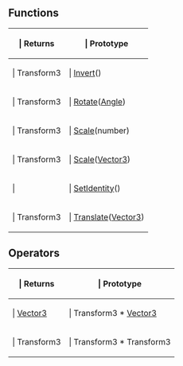 ==Functions==

{{Lua/Table_Prefix}}
{| {{Lua/Table_Header}}
!{{Lua/Column_Style/Returns_List}} | Returns
!{{Lua/Column_Style/Prototype_List}} | Prototype
|-
|{{Lua/Cell_Style/Returns_List}} | Transform3
|{{Lua/Cell_Style/Prototype_List}} | [[Lua/Shared/Transform3/Functions/Invert|Invert]]()
|-
|{{Lua/Cell_Style/Returns_List}} | Transform3
|{{Lua/Cell_Style/Prototype_List}} | [[Lua/Shared/Transform3/Functions/Rotate|Rotate]]([[Lua/Shared/Angle|Angle]])
|-
|{{Lua/Cell_Style/Returns_List}} | Transform3
|{{Lua/Cell_Style/Prototype_List}} | [[Lua/Shared/Transform3/Functions/Scale|Scale]](number)
|-
|{{Lua/Cell_Style/Returns_List}} | Transform3
|{{Lua/Cell_Style/Prototype_List}} | [[Lua/Shared/Transform3/Functions/Scale|Scale]]([[Lua/Shared/Vector3|Vector3]])
|-
|{{Lua/Cell_Style/Returns_List}} | 
|{{Lua/Cell_Style/Prototype_List}} | [[Lua/Shared/Transform3/Functions/SetIdentity|SetIdentity]]()
|-
|{{Lua/Cell_Style/Returns_List}} | Transform3
|{{Lua/Cell_Style/Prototype_List}} | [[Lua/Shared/Transform3/Functions/Translate|Translate]]([[Lua/Shared/Vector3|Vector3]])
|} {{Lua/Table_Suffix}}
==Operators==

{{Lua/Table_Prefix}}
{| {{Lua/Table_Header}}
!{{Lua/Column_Style/Returns_List}} | Returns
!{{Lua/Column_Style/Prototype_List}} | Prototype
|-
|{{Lua/Cell_Style/Returns_List}} | [[Lua/Shared/Vector3|Vector3]]
|{{Lua/Cell_Style/Prototype_List}} | Transform3 * [[Lua/Shared/Vector3|Vector3]]
|-
|{{Lua/Cell_Style/Returns_List}} | Transform3
|{{Lua/Cell_Style/Prototype_List}} | Transform3 * Transform3
|} {{Lua/Table_Suffix}}